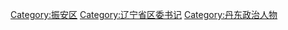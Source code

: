 [[Category:振安区|Category:振安区]]
[[Category:辽宁省区委书记|Category:辽宁省区委书记]]
[[Category:丹东政治人物|Category:丹东政治人物]]